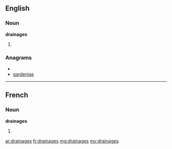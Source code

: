 ==English==

===Noun===
'''drainages'''

# {{plural of|[[drainage]]}}

===Anagrams===
* {{alphagram|aadeginrs}}
* [[gardenias#English|gardenias]]

----

==French==

===Noun===
'''drainages''' {{m}}

# {{plural of|[[drainage]]|lang=fr}}

[[ar:drainages]]
[[fr:drainages]]
[[mg:drainages]]
[[my:drainages]]